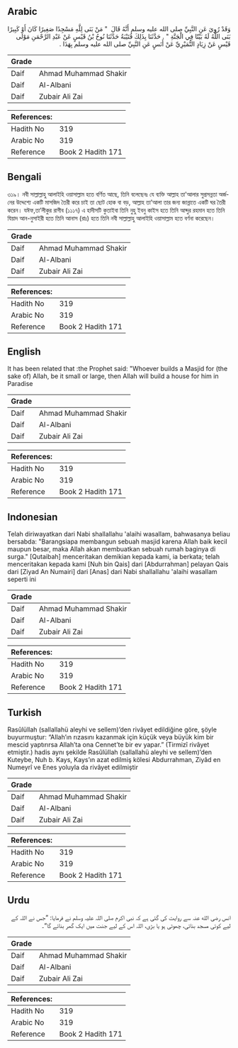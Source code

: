 ## Arabic


<div dir="rtl" lang="ar" style={{fontSize:'larger',backgroundColor:'#f8f9fa',padding:20}}>
وَقَدْ رُوِيَ عَنِ النَّبِيِّ صلى الله عليه وسلم أَنَّهُ قَالَ ‏ "‏ مَنْ بَنَى لِلَّهِ مَسْجِدًا صَغِيرًا كَانَ أَوْ كَبِيرًا بَنَى اللَّهُ لَهُ بَيْتًا فِي الْجَنَّةِ ‏"‏ ‏.‏ حَدَّثَنَا بِذَلِكَ قُتَيْبَةُ حَدَّثَنَا نُوحُ بْنُ قَيْسٍ عَنْ عَبْدِ الرَّحْمَنِ مَوْلَى قَيْسٍ عَنْ زِيَادٍ النُّمَيْرِيِّ عَنْ أَنَسٍ عَنِ النَّبِيِّ صلى الله عليه وسلم بِهَذَا ‏.‏
</div>
<div style={{backgroundColor:'#f8f9fa',padding:20, marginBottom: 10}}><table> <thead> <tr> <th>Grade</th> <th></th> </tr> </thead> <tbody> <tr><td>Daif</td><td>Ahmad Muhammad Shakir</td></tr><tr><td>Daif</td><td>Al-Albani</td></tr><tr><td>Daif</td><td>Zubair Ali Zai</td></tr></tbody></table><table> <thead> <tr> <th>References:</th> <th></th> </tr> </thead> <tbody><tr><td>Hadith No</td><td>319</td></tr><tr><td>Arabic No</td><td>319</td></tr><tr><td>Reference</td><td>Book 2 Hadith 171</td></tr></tbody></table></div>

## Bengali


<div dir="ltr" lang="bn" style={{fontSize:'larger',backgroundColor:'#f8f9fa',padding:20}}>
৩১৯। নবী সাল্লাল্লাহু আলাইহি ওয়াসাল্লাম হতে বর্ণিত আছে, তিনি বলেছেনঃ যে ব্যক্তি আল্লাহ তা'আলার সুপ্ৰসন্নতা অর্জনের উদ্দেশ্যে একটি মাসজিদ তৈরী করে চাই তা ছোট হোক বা বড়, আল্লাহ তা'আলা তার জন্য জান্নাতে একটি ঘর তৈরী করেন। যঈফ,তা’লীকুর রাগীব (১১১৭) এ হাদীসটি কুতাইবা তিনি নুহু ইবনু কাইস হতে তিনি আব্দুর রহমান হতে তিনি যিয়াদ আন-নুসাইরী হতে তিনি আনাস (রাঃ) হতে তিনি নবী সাল্লাল্লাহু আলাইহি ওয়াসাল্লাম হতে বর্ণনা করেছেন।
</div>
<div style={{backgroundColor:'#f8f9fa',padding:20, marginBottom: 10}}><table> <thead> <tr> <th>Grade</th> <th></th> </tr> </thead> <tbody> <tr><td>Daif</td><td>Ahmad Muhammad Shakir</td></tr><tr><td>Daif</td><td>Al-Albani</td></tr><tr><td>Daif</td><td>Zubair Ali Zai</td></tr></tbody></table><table> <thead> <tr> <th>References:</th> <th></th> </tr> </thead> <tbody><tr><td>Hadith No</td><td>319</td></tr><tr><td>Arabic No</td><td>319</td></tr><tr><td>Reference</td><td>Book 2 Hadith 171</td></tr></tbody></table></div>

## English


<div dir="ltr" lang="en" style={{fontSize:'larger',backgroundColor:'#f8f9fa',padding:20}}>
It has been related that :the Prophet said: "Whoever builds a Masjid for (the sake of) Allah, be it small or large, then Allah will build a house for him in Paradise
</div>
<div style={{backgroundColor:'#f8f9fa',padding:20, marginBottom: 10}}><table> <thead> <tr> <th>Grade</th> <th></th> </tr> </thead> <tbody> <tr><td>Daif</td><td>Ahmad Muhammad Shakir</td></tr><tr><td>Daif</td><td>Al-Albani</td></tr><tr><td>Daif</td><td>Zubair Ali Zai</td></tr></tbody></table><table> <thead> <tr> <th>References:</th> <th></th> </tr> </thead> <tbody><tr><td>Hadith No</td><td>319</td></tr><tr><td>Arabic No</td><td>319</td></tr><tr><td>Reference</td><td>Book 2 Hadith 171</td></tr></tbody></table></div>

## Indonesian


<div dir="ltr" lang="id" style={{fontSize:'larger',backgroundColor:'#f8f9fa',padding:20}}>
Telah diriwayatkan dari Nabi shallallahu 'alaihi wasallam, bahwasanya beliau bersabda: "Barangsiapa membangun sebuah masjid karena Allah baik kecil maupun besar, maka Allah akan membuatkan sebuah rumah baginya di surga." [Qutaibah] menceritakan demikian kepada kami, ia berkata; telah menceritakan kepada kami [Nuh bin Qais] dari [Abdurrahman] pelayan Qais dari [Ziyad An Numairi] dari [Anas] dari Nabi shallallahu 'alaihi wasallam seperti ini
</div>
<div style={{backgroundColor:'#f8f9fa',padding:20, marginBottom: 10}}><table> <thead> <tr> <th>Grade</th> <th></th> </tr> </thead> <tbody> <tr><td>Daif</td><td>Ahmad Muhammad Shakir</td></tr><tr><td>Daif</td><td>Al-Albani</td></tr><tr><td>Daif</td><td>Zubair Ali Zai</td></tr></tbody></table><table> <thead> <tr> <th>References:</th> <th></th> </tr> </thead> <tbody><tr><td>Hadith No</td><td>319</td></tr><tr><td>Arabic No</td><td>319</td></tr><tr><td>Reference</td><td>Book 2 Hadith 171</td></tr></tbody></table></div>

## Turkish


<div dir="ltr" lang="tr" style={{fontSize:'larger',backgroundColor:'#f8f9fa',padding:20}}>
Rasûlüllah (sallallahü aleyhi ve sellem)’den rivâyet edildiğine göre, şöyle buyurmuştur: “Allah’ın rızasını kazanmak için küçük veya büyük kim bir mescid yaptırırsa Allah’ta ona Cennet’te bir ev yapar.” (Tirmizî rivâyet etmiştir.) hadis aynı şekilde Rasûlüllah (sallallahü aleyhi ve sellem)’den Kuteybe, Nuh b. Kays, Kays’ın azat edilmiş kölesi Abdurrahman, Ziyâd en Numeyrî ve Enes yoluyla da rivâyet edilmiştir
</div>
<div style={{backgroundColor:'#f8f9fa',padding:20, marginBottom: 10}}><table> <thead> <tr> <th>Grade</th> <th></th> </tr> </thead> <tbody> <tr><td>Daif</td><td>Ahmad Muhammad Shakir</td></tr><tr><td>Daif</td><td>Al-Albani</td></tr><tr><td>Daif</td><td>Zubair Ali Zai</td></tr></tbody></table><table> <thead> <tr> <th>References:</th> <th></th> </tr> </thead> <tbody><tr><td>Hadith No</td><td>319</td></tr><tr><td>Arabic No</td><td>319</td></tr><tr><td>Reference</td><td>Book 2 Hadith 171</td></tr></tbody></table></div>

## Urdu


<div dir="rtl" lang="ur" style={{fontSize:'larger',backgroundColor:'#f8f9fa',padding:20}}>
انس رضی الله عنہ سے روایت کی گئی ہے کہ نبی اکرم صلی اللہ علیہ وسلم نے فرمایا: ”جس نے اللہ کے لیے کوئی مسجد بنائی، چھوٹی ہو یا بڑی، اللہ اس کے لیے جنت میں ایک گھر بنائے گا“۔
</div>
<div style={{backgroundColor:'#f8f9fa',padding:20, marginBottom: 10}}><table> <thead> <tr> <th>Grade</th> <th></th> </tr> </thead> <tbody> <tr><td>Daif</td><td>Ahmad Muhammad Shakir</td></tr><tr><td>Daif</td><td>Al-Albani</td></tr><tr><td>Daif</td><td>Zubair Ali Zai</td></tr></tbody></table><table> <thead> <tr> <th>References:</th> <th></th> </tr> </thead> <tbody><tr><td>Hadith No</td><td>319</td></tr><tr><td>Arabic No</td><td>319</td></tr><tr><td>Reference</td><td>Book 2 Hadith 171</td></tr></tbody></table></div>